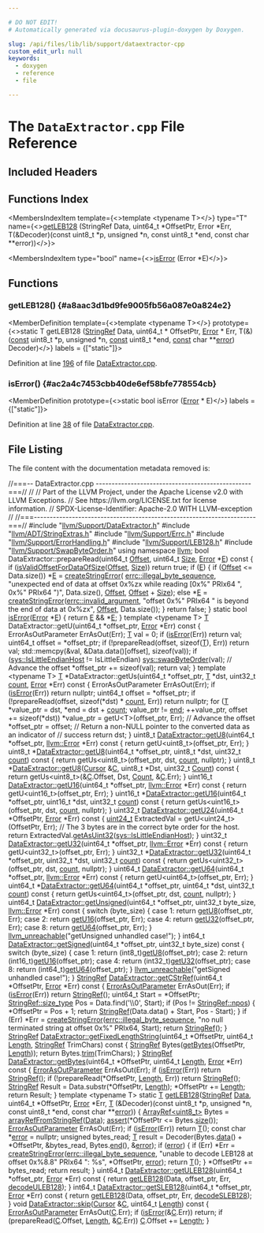 ```yaml
---

# DO NOT EDIT!
# Automatically generated via docusaurus-plugin-doxygen by Doxygen.

slug: /api/files/lib/lib/support/dataextractor-cpp
custom_edit_url: null
keywords:
  - doxygen
  - reference
  - file

---
```





# The `DataExtractor.cpp` File Reference

<DoxygenPage pluginConfig={pluginConfig}>



## Included Headers

<IncludesList>
<IncludesListItem
  filePath="llvm/Support/DataExtractor.h"
  permalink="/docs/api/files/include/include/llvm/include/llvm/support/dataextractor-h"
  isLocal="true" />
<IncludesListItem
  filePath="llvm/ADT/StringExtras.h"
  permalink="/docs/api/files/include/include/llvm/include/llvm/adt/stringextras-h"
  isLocal="true" />
<IncludesListItem
  filePath="llvm/Support/Errc.h"
  permalink="/docs/api/files/include/include/llvm/include/llvm/support/errc-h"
  isLocal="true" />
<IncludesListItem
  filePath="llvm/Support/ErrorHandling.h"
  permalink="/docs/api/files/include/include/llvm/include/llvm/support/errorhandling-h"
  isLocal="true" />
<IncludesListItem
  filePath="llvm/Support/LEB128.h"
  permalink="/docs/api/files/include/include/llvm/include/llvm/support/leb128-h"
  isLocal="true" />
<IncludesListItem
  filePath="llvm/Support/SwapByteOrder.h"
  permalink="/docs/api/files/include/include/llvm/include/llvm/support/swapbyteorder-h"
  isLocal="true" />
</IncludesList>

## Functions Index

<MembersIndex>

<MembersIndexItem
  template={<>template &lt;typename T&gt;</>}
  type="T"
  name={<><a href="#a8aac3d1bd9fe9005fb56a087e0a824e2">getLEB128</a> (StringRef Data, uint64&#95;t &#42;OffsetPtr, Error &#42;Err, T(&amp;Decoder)(const uint8&#95;t &#42;p, unsigned &#42;n, const uint8&#95;t &#42;end, const char &#42;&#42;error))</>}>
</MembersIndexItem>

<MembersIndexItem
  type="bool"
  name={<><a href="#ac2a4c7453cbb40de6ef58bfe778554cb">isError</a> (Error &#42;E)</>}>
</MembersIndexItem>

</MembersIndex>


<SectionDefinition>

## Functions

### getLEB128() {#a8aac3d1bd9fe9005fb56a087e0a824e2}

<MemberDefinition
  template={<>template &lt;typename T&gt;</>}
  prototype={<>static T getLEB128 (<a href="/docs/api/classes/llvm/stringref">StringRef</a> Data, uint64&#95;t &#42; OffsetPtr, <a href="/docs/api/classes/llvm/error">Error</a> &#42; Err, T(&amp;)(<a href="/docs/api/files/lib/lib/target/lib/target/aarch64/aarch64promoteconstant-cpp/#a90f8350fecae261c25be85d38b451bff">const</a> uint8&#95;t &#42;p, unsigned &#42;n, <a href="/docs/api/files/lib/lib/target/lib/target/aarch64/aarch64promoteconstant-cpp/#a90f8350fecae261c25be85d38b451bff">const</a> uint8&#95;t &#42;end, <a href="/docs/api/files/lib/lib/target/lib/target/aarch64/aarch64promoteconstant-cpp/#a90f8350fecae261c25be85d38b451bff">const</a> char &#42;&#42;<a href="/docs/api/files/lib/lib/debuginfo/lib/debuginfo/codeview/symbolrecordmapping-cpp/#a9cdf893c7d17e47fa1ed8bebf92a5da4">error</a>) Decoder)</>}
  labels = {["static"]}>

Definition at line <a href="#l00196">196</a> of file <a href="/docs/api/files/lib/lib/support/dataextractor-cpp">DataExtractor.cpp</a>.
</MemberDefinition>

### isError() {#ac2a4c7453cbb40de6ef58bfe778554cb}

<MemberDefinition
  prototype={<>static bool isError (<a href="/docs/api/classes/llvm/error">Error</a> &#42; E)</>}
  labels = {["static"]}>

Definition at line <a href="#l00038">38</a> of file <a href="/docs/api/files/lib/lib/support/dataextractor-cpp">DataExtractor.cpp</a>.
</MemberDefinition>

</SectionDefinition>

## File Listing

The file content with the documentation metadata removed is:

<ProgramListing>

<Link id="l00001" /><CodeLine lineNumber="1"><span class="doxyHighlightComment">//===-- DataExtractor.cpp -------------------------------------------------===//</span></CodeLine>
<Link id="l00002" /><CodeLine lineNumber="2"><span class="doxyHighlightComment">//</span></CodeLine>
<Link id="l00003" /><CodeLine lineNumber="3"><span class="doxyHighlightComment">// Part of the LLVM Project, under the Apache License v2.0 with LLVM Exceptions.</span></CodeLine>
<Link id="l00004" /><CodeLine lineNumber="4"><span class="doxyHighlightComment">// See https://llvm.org/LICENSE.txt for license information.</span></CodeLine>
<Link id="l00005" /><CodeLine lineNumber="5"><span class="doxyHighlightComment">// SPDX-License-Identifier: Apache-2.0 WITH LLVM-exception</span></CodeLine>
<Link id="l00006" /><CodeLine lineNumber="6"><span class="doxyHighlightComment">//</span></CodeLine>
<Link id="l00007" /><CodeLine lineNumber="7"><span class="doxyHighlightComment">//===----------------------------------------------------------------------===//</span></CodeLine>
<Link id="l00008" /><CodeLine lineNumber="8"></CodeLine>
<Link id="l00009" /><CodeLine lineNumber="9"><span class="doxyHighlightPreprocessor">#include &quot;<a href="/docs/api/files/include/include/llvm/include/llvm/support/dataextractor-h">llvm/Support/DataExtractor.h</a>&quot;</span></CodeLine>
<Link id="l00010" /><CodeLine lineNumber="10"><span class="doxyHighlightPreprocessor">#include &quot;<a href="/docs/api/files/include/include/llvm/include/llvm/adt/stringextras-h">llvm/ADT/StringExtras.h</a>&quot;</span></CodeLine>
<Link id="l00011" /><CodeLine lineNumber="11"><span class="doxyHighlightPreprocessor">#include &quot;<a href="/docs/api/files/include/include/llvm/include/llvm/support/errc-h">llvm/Support/Errc.h</a>&quot;</span></CodeLine>
<Link id="l00012" /><CodeLine lineNumber="12"><span class="doxyHighlightPreprocessor">#include &quot;<a href="/docs/api/files/include/include/llvm/include/llvm/support/errorhandling-h">llvm/Support/ErrorHandling.h</a>&quot;</span></CodeLine>
<Link id="l00013" /><CodeLine lineNumber="13"><span class="doxyHighlightPreprocessor">#include &quot;<a href="/docs/api/files/include/include/llvm/include/llvm/support/leb128-h">llvm/Support/LEB128.h</a>&quot;</span></CodeLine>
<Link id="l00014" /><CodeLine lineNumber="14"><span class="doxyHighlightPreprocessor">#include &quot;<a href="/docs/api/files/include/include/llvm/include/llvm/support/swapbyteorder-h">llvm/Support/SwapByteOrder.h</a>&quot;</span></CodeLine>
<Link id="l00015" /><CodeLine lineNumber="15"></CodeLine>
<Link id="l00016" /><CodeLine lineNumber="16"><span class="doxyHighlightKeyword">using namespace </span><span class="doxyHighlight"><a href="/docs/api/namespaces/llvm">llvm</a>;</span></CodeLine>
<Link id="l00017" /><CodeLine lineNumber="17"></CodeLine>
<Link id="l00018" /><CodeLine lineNumber="18"><span class="doxyHighlightKeywordType">bool</span><span class="doxyHighlight"> DataExtractor::prepareRead(uint64&#95;t <a href="/docs/api/namespaces/llvm/#a05f5b9a11bdcc5feba62899f95dcf878a3134224cba2545bc57954d3b072aebb4">Offset</a>, uint64&#95;t <a href="/docs/api/files/lib/lib/analysis/inlineorder-cpp/#a7ee6f0cb51c3b9056199e9a0001fe8c3a6f6cb72d544962fa333e2e34ce64f719">Size</a>,</span></CodeLine>
<Link id="l00019" /><CodeLine lineNumber="19"><span class="doxyHighlight">                                <a href="/docs/api/classes/llvm/error">Error</a> &#42;<a href="/docs/api/files/lib/lib/ir/builtingcs-cpp/#abb2b3a60ccc38a28239e19a1646e0c8a">E</a>)</span><span class="doxyHighlightKeyword"> const </span><span class="doxyHighlight">&#123;</span></CodeLine>
<Link id="l00020" /><CodeLine lineNumber="20"><span class="doxyHighlight">  </span><span class="doxyHighlightKeywordFlow">if</span><span class="doxyHighlight"> (<a href="/docs/api/classes/llvm/dataextractor/#ad7e3a2f9134fa59a38cc0a86acaaf351">isValidOffsetForDataOfSize</a>(<a href="/docs/api/namespaces/llvm/#a05f5b9a11bdcc5feba62899f95dcf878a3134224cba2545bc57954d3b072aebb4">Offset</a>, <a href="/docs/api/files/lib/lib/analysis/inlineorder-cpp/#a7ee6f0cb51c3b9056199e9a0001fe8c3a6f6cb72d544962fa333e2e34ce64f719">Size</a>))</span></CodeLine>
<Link id="l00021" /><CodeLine lineNumber="21"><span class="doxyHighlight">    </span><span class="doxyHighlightKeywordFlow">return</span><span class="doxyHighlight"> </span><span class="doxyHighlightKeyword">true</span><span class="doxyHighlight">;</span></CodeLine>
<Link id="l00022" /><CodeLine lineNumber="22"><span class="doxyHighlight">  </span><span class="doxyHighlightKeywordFlow">if</span><span class="doxyHighlight"> (<a href="/docs/api/files/lib/lib/ir/builtingcs-cpp/#abb2b3a60ccc38a28239e19a1646e0c8a">E</a>) &#123;</span></CodeLine>
<Link id="l00023" /><CodeLine lineNumber="23"><span class="doxyHighlight">    </span><span class="doxyHighlightKeywordFlow">if</span><span class="doxyHighlight"> (<a href="/docs/api/namespaces/llvm/#a05f5b9a11bdcc5feba62899f95dcf878a3134224cba2545bc57954d3b072aebb4">Offset</a> &lt;= Data.size())</span></CodeLine>
<Link id="l00024" /><CodeLine lineNumber="24"><span class="doxyHighlight">      &#42;<a href="/docs/api/files/lib/lib/ir/builtingcs-cpp/#abb2b3a60ccc38a28239e19a1646e0c8a">E</a> = <a href="/docs/api/namespaces/llvm/#a4d2fd926089a58d482fb67a362e11bad">createStringError</a>(</span></CodeLine>
<Link id="l00025" /><CodeLine lineNumber="25"><span class="doxyHighlight">          <a href="/docs/api/namespaces/llvm/#a59739a4f15fb2ec57a6b7fcfe938546ba53a9e57a679708b2d8ff0ccd8ec96b18">errc::illegal&#95;byte&#95;sequence</a>,</span></CodeLine>
<Link id="l00026" /><CodeLine lineNumber="26"><span class="doxyHighlight">          </span><span class="doxyHighlightStringLiteral">&quot;unexpected end of data at offset 0x%zx while reading &#91;0x%&quot;</span><span class="doxyHighlight"> PRIx64</span></CodeLine>
<Link id="l00027" /><CodeLine lineNumber="27"><span class="doxyHighlight">          </span><span class="doxyHighlightStringLiteral">&quot;, 0x%&quot;</span><span class="doxyHighlight"> PRIx64 </span><span class="doxyHighlightStringLiteral">&quot;)&quot;</span><span class="doxyHighlight">,</span></CodeLine>
<Link id="l00028" /><CodeLine lineNumber="28"><span class="doxyHighlight">          Data.size(), <a href="/docs/api/namespaces/llvm/#a05f5b9a11bdcc5feba62899f95dcf878a3134224cba2545bc57954d3b072aebb4">Offset</a>, <a href="/docs/api/namespaces/llvm/#a05f5b9a11bdcc5feba62899f95dcf878a3134224cba2545bc57954d3b072aebb4">Offset</a> + <a href="/docs/api/files/lib/lib/analysis/inlineorder-cpp/#a7ee6f0cb51c3b9056199e9a0001fe8c3a6f6cb72d544962fa333e2e34ce64f719">Size</a>);</span></CodeLine>
<Link id="l00029" /><CodeLine lineNumber="29"><span class="doxyHighlight">    </span><span class="doxyHighlightKeywordFlow">else</span></CodeLine>
<Link id="l00030" /><CodeLine lineNumber="30"><span class="doxyHighlight">      &#42;<a href="/docs/api/files/lib/lib/ir/builtingcs-cpp/#abb2b3a60ccc38a28239e19a1646e0c8a">E</a> = <a href="/docs/api/namespaces/llvm/#a4d2fd926089a58d482fb67a362e11bad">createStringError</a>(<a href="/docs/api/namespaces/llvm/#a59739a4f15fb2ec57a6b7fcfe938546bae55d43eabeefe5a8271b4a3c898bd18f">errc::invalid&#95;argument</a>,</span></CodeLine>
<Link id="l00031" /><CodeLine lineNumber="31"><span class="doxyHighlight">                             </span><span class="doxyHighlightStringLiteral">&quot;offset 0x%&quot;</span><span class="doxyHighlight"> PRIx64</span></CodeLine>
<Link id="l00032" /><CodeLine lineNumber="32"><span class="doxyHighlight">                             </span><span class="doxyHighlightStringLiteral">&quot; is beyond the end of data at 0x%zx&quot;</span><span class="doxyHighlight">,</span></CodeLine>
<Link id="l00033" /><CodeLine lineNumber="33"><span class="doxyHighlight">                             <a href="/docs/api/namespaces/llvm/#a05f5b9a11bdcc5feba62899f95dcf878a3134224cba2545bc57954d3b072aebb4">Offset</a>, Data.size());</span></CodeLine>
<Link id="l00034" /><CodeLine lineNumber="34"><span class="doxyHighlight">  &#125;</span></CodeLine>
<Link id="l00035" /><CodeLine lineNumber="35"><span class="doxyHighlight">  </span><span class="doxyHighlightKeywordFlow">return</span><span class="doxyHighlight"> </span><span class="doxyHighlightKeyword">false</span><span class="doxyHighlight">;</span></CodeLine>
<Link id="l00036" /><CodeLine lineNumber="36"><span class="doxyHighlight">&#125;</span></CodeLine>
<Link id="l00037" /><CodeLine lineNumber="37"></CodeLine>
<Link id="l00038" /><CodeLine lineNumber="38" lineLink="#ac2a4c7453cbb40de6ef58bfe778554cb"><span class="doxyHighlightKeyword">static</span><span class="doxyHighlight"> </span><span class="doxyHighlightKeywordType">bool</span><span class="doxyHighlight"> <a href="#ac2a4c7453cbb40de6ef58bfe778554cb">isError</a>(<a href="/docs/api/classes/llvm/error">Error</a> &#42;<a href="/docs/api/files/lib/lib/ir/builtingcs-cpp/#abb2b3a60ccc38a28239e19a1646e0c8a">E</a>) &#123; </span><span class="doxyHighlightKeywordFlow">return</span><span class="doxyHighlight"> <a href="/docs/api/files/lib/lib/ir/builtingcs-cpp/#abb2b3a60ccc38a28239e19a1646e0c8a">E</a> &amp;&amp; &#42;<a href="/docs/api/files/lib/lib/ir/builtingcs-cpp/#abb2b3a60ccc38a28239e19a1646e0c8a">E</a>; &#125;</span></CodeLine>
<Link id="l00039" /><CodeLine lineNumber="39"></CodeLine>
<Link id="l00040" /><CodeLine lineNumber="40"><span class="doxyHighlightKeyword">template</span><span class="doxyHighlight"> &lt;</span><span class="doxyHighlightKeyword">typename</span><span class="doxyHighlight"> T&gt;</span></CodeLine>
<Link id="l00041" /><CodeLine lineNumber="41"><span class="doxyHighlight"><a href="/docs/api/files/lib/lib/target/lib/target/mips/mips16isellowering-cpp/#a0acb682b8260ab1c60b918599864e2e5">T</a> DataExtractor::getU(uint64&#95;t &#42;offset&#95;ptr, <a href="/docs/api/classes/llvm/error">Error</a> &#42;Err)</span><span class="doxyHighlightKeyword"> const </span><span class="doxyHighlight">&#123;</span></CodeLine>
<Link id="l00042" /><CodeLine lineNumber="42"><span class="doxyHighlight">  ErrorAsOutParameter ErrAsOut(Err);</span></CodeLine>
<Link id="l00043" /><CodeLine lineNumber="43"><span class="doxyHighlight">  <a href="/docs/api/files/lib/lib/target/lib/target/mips/mips16isellowering-cpp/#a0acb682b8260ab1c60b918599864e2e5">T</a> val = 0;</span></CodeLine>
<Link id="l00044" /><CodeLine lineNumber="44"><span class="doxyHighlight">  </span><span class="doxyHighlightKeywordFlow">if</span><span class="doxyHighlight"> (<a href="#ac2a4c7453cbb40de6ef58bfe778554cb">isError</a>(Err))</span></CodeLine>
<Link id="l00045" /><CodeLine lineNumber="45"><span class="doxyHighlight">    </span><span class="doxyHighlightKeywordFlow">return</span><span class="doxyHighlight"> val;</span></CodeLine>
<Link id="l00046" /><CodeLine lineNumber="46"></CodeLine>
<Link id="l00047" /><CodeLine lineNumber="47"><span class="doxyHighlight">  uint64&#95;t offset = &#42;offset&#95;ptr;</span></CodeLine>
<Link id="l00048" /><CodeLine lineNumber="48"><span class="doxyHighlight">  </span><span class="doxyHighlightKeywordFlow">if</span><span class="doxyHighlight"> (!prepareRead(offset, </span><span class="doxyHighlightKeyword">sizeof</span><span class="doxyHighlight">(<a href="/docs/api/files/lib/lib/target/lib/target/mips/mips16isellowering-cpp/#a0acb682b8260ab1c60b918599864e2e5">T</a>), Err))</span></CodeLine>
<Link id="l00049" /><CodeLine lineNumber="49"><span class="doxyHighlight">    </span><span class="doxyHighlightKeywordFlow">return</span><span class="doxyHighlight"> val;</span></CodeLine>
<Link id="l00050" /><CodeLine lineNumber="50"><span class="doxyHighlight">  std::memcpy(&amp;val, &amp;Data.data()&#91;offset&#93;, </span><span class="doxyHighlightKeyword">sizeof</span><span class="doxyHighlight">(val));</span></CodeLine>
<Link id="l00051" /><CodeLine lineNumber="51"><span class="doxyHighlight">  </span><span class="doxyHighlightKeywordFlow">if</span><span class="doxyHighlight"> (<a href="/docs/api/namespaces/llvm/sys/#a4ee2015697caec796e59972aadc2f9e2">sys::IsLittleEndianHost</a> != IsLittleEndian)</span></CodeLine>
<Link id="l00052" /><CodeLine lineNumber="52"><span class="doxyHighlight">    <a href="/docs/api/namespaces/llvm/sys/#ad0e418047a3e04c4fd1fb83325b571ae">sys::swapByteOrder</a>(val);</span></CodeLine>
<Link id="l00053" /><CodeLine lineNumber="53"></CodeLine>
<Link id="l00054" /><CodeLine lineNumber="54"><span class="doxyHighlight">  </span><span class="doxyHighlightComment">// Advance the offset</span></CodeLine>
<Link id="l00055" /><CodeLine lineNumber="55"><span class="doxyHighlight">  &#42;offset&#95;ptr += </span><span class="doxyHighlightKeyword">sizeof</span><span class="doxyHighlight">(val);</span></CodeLine>
<Link id="l00056" /><CodeLine lineNumber="56"><span class="doxyHighlight">  </span><span class="doxyHighlightKeywordFlow">return</span><span class="doxyHighlight"> val;</span></CodeLine>
<Link id="l00057" /><CodeLine lineNumber="57"><span class="doxyHighlight">&#125;</span></CodeLine>
<Link id="l00058" /><CodeLine lineNumber="58"></CodeLine>
<Link id="l00059" /><CodeLine lineNumber="59"><span class="doxyHighlightKeyword">template</span><span class="doxyHighlight"> &lt;</span><span class="doxyHighlightKeyword">typename</span><span class="doxyHighlight"> T&gt;</span></CodeLine>
<Link id="l00060" /><CodeLine lineNumber="60"><span class="doxyHighlight"><a href="/docs/api/files/lib/lib/target/lib/target/mips/mips16isellowering-cpp/#a0acb682b8260ab1c60b918599864e2e5">T</a> &#42;DataExtractor::getUs(uint64&#95;t &#42;offset&#95;ptr, <a href="/docs/api/files/lib/lib/target/lib/target/mips/mips16isellowering-cpp/#a0acb682b8260ab1c60b918599864e2e5">T</a> &#42;dst, uint32&#95;t <a href="/docs/api/namespaces/llvm/#ab1772fd431decccb7926d484ea223db7">count</a>,</span></CodeLine>
<Link id="l00061" /><CodeLine lineNumber="61"><span class="doxyHighlight">                        <a href="/docs/api/classes/llvm/error">Error</a> &#42;Err)</span><span class="doxyHighlightKeyword"> const </span><span class="doxyHighlight">&#123;</span></CodeLine>
<Link id="l00062" /><CodeLine lineNumber="62"><span class="doxyHighlight">  ErrorAsOutParameter ErrAsOut(Err);</span></CodeLine>
<Link id="l00063" /><CodeLine lineNumber="63"><span class="doxyHighlight">  </span><span class="doxyHighlightKeywordFlow">if</span><span class="doxyHighlight"> (<a href="#ac2a4c7453cbb40de6ef58bfe778554cb">isError</a>(Err))</span></CodeLine>
<Link id="l00064" /><CodeLine lineNumber="64"><span class="doxyHighlight">    </span><span class="doxyHighlightKeywordFlow">return</span><span class="doxyHighlight"> </span><span class="doxyHighlightKeyword">nullptr</span><span class="doxyHighlight">;</span></CodeLine>
<Link id="l00065" /><CodeLine lineNumber="65"></CodeLine>
<Link id="l00066" /><CodeLine lineNumber="66"><span class="doxyHighlight">  uint64&#95;t offset = &#42;offset&#95;ptr;</span></CodeLine>
<Link id="l00067" /><CodeLine lineNumber="67"></CodeLine>
<Link id="l00068" /><CodeLine lineNumber="68"><span class="doxyHighlight">  </span><span class="doxyHighlightKeywordFlow">if</span><span class="doxyHighlight"> (!prepareRead(offset, </span><span class="doxyHighlightKeyword">sizeof</span><span class="doxyHighlight">(&#42;dst) &#42; <a href="/docs/api/namespaces/llvm/#ab1772fd431decccb7926d484ea223db7">count</a>, Err))</span></CodeLine>
<Link id="l00069" /><CodeLine lineNumber="69"><span class="doxyHighlight">    </span><span class="doxyHighlightKeywordFlow">return</span><span class="doxyHighlight"> </span><span class="doxyHighlightKeyword">nullptr</span><span class="doxyHighlight">;</span></CodeLine>
<Link id="l00070" /><CodeLine lineNumber="70"><span class="doxyHighlight">  </span><span class="doxyHighlightKeywordFlow">for</span><span class="doxyHighlight"> (<a href="/docs/api/files/lib/lib/target/lib/target/mips/mips16isellowering-cpp/#a0acb682b8260ab1c60b918599864e2e5">T</a> &#42;value&#95;ptr = dst, &#42;end = dst + <a href="/docs/api/namespaces/llvm/#ab1772fd431decccb7926d484ea223db7">count</a>; value&#95;ptr != <a href="/docs/api/namespaces/llvm/sandboxir/#a64ac61287490361f2183faf1d7639ee9">end</a>;</span></CodeLine>
<Link id="l00071" /><CodeLine lineNumber="71"><span class="doxyHighlight">       ++value&#95;ptr, offset += </span><span class="doxyHighlightKeyword">sizeof</span><span class="doxyHighlight">(&#42;dst))</span></CodeLine>
<Link id="l00072" /><CodeLine lineNumber="72"><span class="doxyHighlight">    &#42;value&#95;ptr = getU&lt;T&gt;(offset&#95;ptr, Err);</span></CodeLine>
<Link id="l00073" /><CodeLine lineNumber="73"><span class="doxyHighlight">  </span><span class="doxyHighlightComment">// Advance the offset</span></CodeLine>
<Link id="l00074" /><CodeLine lineNumber="74"><span class="doxyHighlight">  &#42;offset&#95;ptr = offset;</span></CodeLine>
<Link id="l00075" /><CodeLine lineNumber="75"><span class="doxyHighlight">  </span><span class="doxyHighlightComment">// Return a non-NULL pointer to the converted data as an indicator of</span></CodeLine>
<Link id="l00076" /><CodeLine lineNumber="76"><span class="doxyHighlight">  </span><span class="doxyHighlightComment">// success</span></CodeLine>
<Link id="l00077" /><CodeLine lineNumber="77"><span class="doxyHighlight">  </span><span class="doxyHighlightKeywordFlow">return</span><span class="doxyHighlight"> dst;</span></CodeLine>
<Link id="l00078" /><CodeLine lineNumber="78"><span class="doxyHighlight">&#125;</span></CodeLine>
<Link id="l00079" /><CodeLine lineNumber="79"></CodeLine>
<Link id="l00080" /><CodeLine lineNumber="80" lineLink="/docs/api/classes/llvm/dataextractor/#a45ee696c4102751e0194a0210c07dac0"><span class="doxyHighlight">uint8&#95;t <a href="/docs/api/classes/llvm/dataextractor/#a45ee696c4102751e0194a0210c07dac0">DataExtractor::getU8</a>(uint64&#95;t &#42;offset&#95;ptr, <a href="/docs/api/classes/llvm/error">llvm::Error</a> &#42;Err)</span><span class="doxyHighlightKeyword"> const </span><span class="doxyHighlight">&#123;</span></CodeLine>
<Link id="l00081" /><CodeLine lineNumber="81"><span class="doxyHighlight">  </span><span class="doxyHighlightKeywordFlow">return</span><span class="doxyHighlight"> getU&lt;uint8&#95;t&gt;(offset&#95;ptr, Err);</span></CodeLine>
<Link id="l00082" /><CodeLine lineNumber="82"><span class="doxyHighlight">&#125;</span></CodeLine>
<Link id="l00083" /><CodeLine lineNumber="83"></CodeLine>
<Link id="l00084" /><CodeLine lineNumber="84" lineLink="/docs/api/classes/llvm/dataextractor/#a99714e6728aec45a983ebaa1e3a759b4"><span class="doxyHighlight">uint8&#95;t &#42;<a href="/docs/api/classes/llvm/dataextractor/#a45ee696c4102751e0194a0210c07dac0">DataExtractor::getU8</a>(uint64&#95;t &#42;offset&#95;ptr, uint8&#95;t &#42;dst,</span></CodeLine>
<Link id="l00085" /><CodeLine lineNumber="85"><span class="doxyHighlight">                              uint32&#95;t <a href="/docs/api/namespaces/llvm/#ab1772fd431decccb7926d484ea223db7">count</a>)</span><span class="doxyHighlightKeyword"> const </span><span class="doxyHighlight">&#123;</span></CodeLine>
<Link id="l00086" /><CodeLine lineNumber="86"><span class="doxyHighlight">  </span><span class="doxyHighlightKeywordFlow">return</span><span class="doxyHighlight"> getUs&lt;uint8&#95;t&gt;(offset&#95;ptr, dst, <a href="/docs/api/namespaces/llvm/#ab1772fd431decccb7926d484ea223db7">count</a>, </span><span class="doxyHighlightKeyword">nullptr</span><span class="doxyHighlight">);</span></CodeLine>
<Link id="l00087" /><CodeLine lineNumber="87"><span class="doxyHighlight">&#125;</span></CodeLine>
<Link id="l00088" /><CodeLine lineNumber="88"></CodeLine>
<Link id="l00089" /><CodeLine lineNumber="89" lineLink="/docs/api/classes/llvm/dataextractor/#a410f6a91c0a8365d3be5010048789fa0"><span class="doxyHighlight">uint8&#95;t &#42;<a href="/docs/api/classes/llvm/dataextractor/#a45ee696c4102751e0194a0210c07dac0">DataExtractor::getU8</a>(<a href="/docs/api/classes/llvm/dataextractor/cursor">Cursor</a> &amp;<a href="/docs/api/namespaces/llvm/callingconv/#ac6aa1387c4375260e2468eb5a77fdb4cafd841a49aec1539bc88abc8ff9e170fb">C</a>, uint8&#95;t &#42;Dst, uint32&#95;t <a href="/docs/api/namespaces/llvm/#a845e08be4b0320d66901a66b0c0e9509">Count</a>)</span><span class="doxyHighlightKeyword"> const </span><span class="doxyHighlight">&#123;</span></CodeLine>
<Link id="l00090" /><CodeLine lineNumber="90"><span class="doxyHighlight">  </span><span class="doxyHighlightKeywordFlow">return</span><span class="doxyHighlight"> getUs&lt;uint8&#95;t&gt;(&amp;<a href="/docs/api/namespaces/llvm/callingconv/#ac6aa1387c4375260e2468eb5a77fdb4cafd841a49aec1539bc88abc8ff9e170fb">C</a>.Offset, Dst, <a href="/docs/api/namespaces/llvm/#a845e08be4b0320d66901a66b0c0e9509">Count</a>, &amp;<a href="/docs/api/namespaces/llvm/callingconv/#ac6aa1387c4375260e2468eb5a77fdb4cafd841a49aec1539bc88abc8ff9e170fb">C</a>.Err);</span></CodeLine>
<Link id="l00091" /><CodeLine lineNumber="91"><span class="doxyHighlight">&#125;</span></CodeLine>
<Link id="l00092" /><CodeLine lineNumber="92"></CodeLine>
<Link id="l00093" /><CodeLine lineNumber="93" lineLink="/docs/api/classes/llvm/dataextractor/#a98923ce73981e5171ef246bdcc6fde60"><span class="doxyHighlight">uint16&#95;t <a href="/docs/api/classes/llvm/dataextractor/#a98923ce73981e5171ef246bdcc6fde60">DataExtractor::getU16</a>(uint64&#95;t &#42;offset&#95;ptr, <a href="/docs/api/classes/llvm/error">llvm::Error</a> &#42;Err)</span><span class="doxyHighlightKeyword"> const </span><span class="doxyHighlight">&#123;</span></CodeLine>
<Link id="l00094" /><CodeLine lineNumber="94"><span class="doxyHighlight">  </span><span class="doxyHighlightKeywordFlow">return</span><span class="doxyHighlight"> getU&lt;uint16&#95;t&gt;(offset&#95;ptr, Err);</span></CodeLine>
<Link id="l00095" /><CodeLine lineNumber="95"><span class="doxyHighlight">&#125;</span></CodeLine>
<Link id="l00096" /><CodeLine lineNumber="96"></CodeLine>
<Link id="l00097" /><CodeLine lineNumber="97" lineLink="/docs/api/classes/llvm/dataextractor/#a968738e950c817a5c90ebdb5adeaff08"><span class="doxyHighlight">uint16&#95;t &#42;<a href="/docs/api/classes/llvm/dataextractor/#a98923ce73981e5171ef246bdcc6fde60">DataExtractor::getU16</a>(uint64&#95;t &#42;offset&#95;ptr, uint16&#95;t &#42;dst,</span></CodeLine>
<Link id="l00098" /><CodeLine lineNumber="98"><span class="doxyHighlight">                                uint32&#95;t <a href="/docs/api/namespaces/llvm/#ab1772fd431decccb7926d484ea223db7">count</a>)</span><span class="doxyHighlightKeyword"> const </span><span class="doxyHighlight">&#123;</span></CodeLine>
<Link id="l00099" /><CodeLine lineNumber="99"><span class="doxyHighlight">  </span><span class="doxyHighlightKeywordFlow">return</span><span class="doxyHighlight"> getUs&lt;uint16&#95;t&gt;(offset&#95;ptr, dst, <a href="/docs/api/namespaces/llvm/#ab1772fd431decccb7926d484ea223db7">count</a>, </span><span class="doxyHighlightKeyword">nullptr</span><span class="doxyHighlight">);</span></CodeLine>
<Link id="l00100" /><CodeLine lineNumber="100"><span class="doxyHighlight">&#125;</span></CodeLine>
<Link id="l00101" /><CodeLine lineNumber="101"></CodeLine>
<Link id="l00102" /><CodeLine lineNumber="102" lineLink="/docs/api/classes/llvm/dataextractor/#ae76306ed98218d7cb53f099c42c0dbef"><span class="doxyHighlight">uint32&#95;t <a href="/docs/api/classes/llvm/dataextractor/#ae76306ed98218d7cb53f099c42c0dbef">DataExtractor::getU24</a>(uint64&#95;t &#42;OffsetPtr, <a href="/docs/api/classes/llvm/error">Error</a> &#42;Err)</span><span class="doxyHighlightKeyword"> const </span><span class="doxyHighlight">&#123;</span></CodeLine>
<Link id="l00103" /><CodeLine lineNumber="103"><span class="doxyHighlight">  <a href="/docs/api/namespaces/llvm/#aae18bdf2b66609b29368e4c920ffe885">uint24&#95;t</a> ExtractedVal = getU&lt;uint24&#95;t&gt;(OffsetPtr, Err);</span></CodeLine>
<Link id="l00104" /><CodeLine lineNumber="104"><span class="doxyHighlight">  </span><span class="doxyHighlightComment">// The 3 bytes are in the correct byte order for the host.</span></CodeLine>
<Link id="l00105" /><CodeLine lineNumber="105"><span class="doxyHighlight">  </span><span class="doxyHighlightKeywordFlow">return</span><span class="doxyHighlight"> ExtractedVal.<a href="/docs/api/structs/llvm/uint24/#a9e086b877c8e942124d446e97860ac27">getAsUint32</a>(<a href="/docs/api/namespaces/llvm/sys/#a4ee2015697caec796e59972aadc2f9e2">sys::IsLittleEndianHost</a>);</span></CodeLine>
<Link id="l00106" /><CodeLine lineNumber="106"><span class="doxyHighlight">&#125;</span></CodeLine>
<Link id="l00107" /><CodeLine lineNumber="107"></CodeLine>
<Link id="l00108" /><CodeLine lineNumber="108" lineLink="/docs/api/classes/llvm/dataextractor/#a0eb55ea3f585f9c8a2619fe7250e56f4"><span class="doxyHighlight">uint32&#95;t <a href="/docs/api/classes/llvm/dataextractor/#a0eb55ea3f585f9c8a2619fe7250e56f4">DataExtractor::getU32</a>(uint64&#95;t &#42;offset&#95;ptr, <a href="/docs/api/classes/llvm/error">llvm::Error</a> &#42;Err)</span><span class="doxyHighlightKeyword"> const </span><span class="doxyHighlight">&#123;</span></CodeLine>
<Link id="l00109" /><CodeLine lineNumber="109"><span class="doxyHighlight">  </span><span class="doxyHighlightKeywordFlow">return</span><span class="doxyHighlight"> getU&lt;uint32&#95;t&gt;(offset&#95;ptr, Err);</span></CodeLine>
<Link id="l00110" /><CodeLine lineNumber="110"><span class="doxyHighlight">&#125;</span></CodeLine>
<Link id="l00111" /><CodeLine lineNumber="111"></CodeLine>
<Link id="l00112" /><CodeLine lineNumber="112" lineLink="/docs/api/classes/llvm/dataextractor/#a2b99b78638b6b9f381619b62b32afef3"><span class="doxyHighlight">uint32&#95;t &#42;<a href="/docs/api/classes/llvm/dataextractor/#a0eb55ea3f585f9c8a2619fe7250e56f4">DataExtractor::getU32</a>(uint64&#95;t &#42;offset&#95;ptr, uint32&#95;t &#42;dst,</span></CodeLine>
<Link id="l00113" /><CodeLine lineNumber="113"><span class="doxyHighlight">                                uint32&#95;t <a href="/docs/api/namespaces/llvm/#ab1772fd431decccb7926d484ea223db7">count</a>)</span><span class="doxyHighlightKeyword"> const </span><span class="doxyHighlight">&#123;</span></CodeLine>
<Link id="l00114" /><CodeLine lineNumber="114"><span class="doxyHighlight">  </span><span class="doxyHighlightKeywordFlow">return</span><span class="doxyHighlight"> getUs&lt;uint32&#95;t&gt;(offset&#95;ptr, dst, <a href="/docs/api/namespaces/llvm/#ab1772fd431decccb7926d484ea223db7">count</a>, </span><span class="doxyHighlightKeyword">nullptr</span><span class="doxyHighlight">);</span></CodeLine>
<Link id="l00115" /><CodeLine lineNumber="115"><span class="doxyHighlight">&#125;</span></CodeLine>
<Link id="l00116" /><CodeLine lineNumber="116"></CodeLine>
<Link id="l00117" /><CodeLine lineNumber="117" lineLink="/docs/api/classes/llvm/dataextractor/#ac7c91465e0d075f5fc1bdc895c8a5f07"><span class="doxyHighlight">uint64&#95;t <a href="/docs/api/classes/llvm/dataextractor/#ac7c91465e0d075f5fc1bdc895c8a5f07">DataExtractor::getU64</a>(uint64&#95;t &#42;offset&#95;ptr, <a href="/docs/api/classes/llvm/error">llvm::Error</a> &#42;Err)</span><span class="doxyHighlightKeyword"> const </span><span class="doxyHighlight">&#123;</span></CodeLine>
<Link id="l00118" /><CodeLine lineNumber="118"><span class="doxyHighlight">  </span><span class="doxyHighlightKeywordFlow">return</span><span class="doxyHighlight"> getU&lt;uint64&#95;t&gt;(offset&#95;ptr, Err);</span></CodeLine>
<Link id="l00119" /><CodeLine lineNumber="119"><span class="doxyHighlight">&#125;</span></CodeLine>
<Link id="l00120" /><CodeLine lineNumber="120"></CodeLine>
<Link id="l00121" /><CodeLine lineNumber="121" lineLink="/docs/api/classes/llvm/dataextractor/#aac8a77c19e55900e7e234db43a439dd7"><span class="doxyHighlight">uint64&#95;t &#42;<a href="/docs/api/classes/llvm/dataextractor/#ac7c91465e0d075f5fc1bdc895c8a5f07">DataExtractor::getU64</a>(uint64&#95;t &#42;offset&#95;ptr, uint64&#95;t &#42;dst,</span></CodeLine>
<Link id="l00122" /><CodeLine lineNumber="122"><span class="doxyHighlight">                                uint32&#95;t <a href="/docs/api/namespaces/llvm/#ab1772fd431decccb7926d484ea223db7">count</a>)</span><span class="doxyHighlightKeyword"> const </span><span class="doxyHighlight">&#123;</span></CodeLine>
<Link id="l00123" /><CodeLine lineNumber="123"><span class="doxyHighlight">  </span><span class="doxyHighlightKeywordFlow">return</span><span class="doxyHighlight"> getUs&lt;uint64&#95;t&gt;(offset&#95;ptr, dst, <a href="/docs/api/namespaces/llvm/#ab1772fd431decccb7926d484ea223db7">count</a>, </span><span class="doxyHighlightKeyword">nullptr</span><span class="doxyHighlight">);</span></CodeLine>
<Link id="l00124" /><CodeLine lineNumber="124"><span class="doxyHighlight">&#125;</span></CodeLine>
<Link id="l00125" /><CodeLine lineNumber="125"></CodeLine>
<Link id="l00126" /><CodeLine lineNumber="126" lineLink="/docs/api/classes/llvm/dataextractor/#a091e3b172c8f532c021b21c90fd3d461"><span class="doxyHighlight">uint64&#95;t <a href="/docs/api/classes/llvm/dataextractor/#a091e3b172c8f532c021b21c90fd3d461">DataExtractor::getUnsigned</a>(uint64&#95;t &#42;offset&#95;ptr, uint32&#95;t byte&#95;size,</span></CodeLine>
<Link id="l00127" /><CodeLine lineNumber="127"><span class="doxyHighlight">                                    <a href="/docs/api/classes/llvm/error">llvm::Error</a> &#42;Err)</span><span class="doxyHighlightKeyword"> const </span><span class="doxyHighlight">&#123;</span></CodeLine>
<Link id="l00128" /><CodeLine lineNumber="128"><span class="doxyHighlight">  </span><span class="doxyHighlightKeywordFlow">switch</span><span class="doxyHighlight"> (byte&#95;size) &#123;</span></CodeLine>
<Link id="l00129" /><CodeLine lineNumber="129"><span class="doxyHighlight">  </span><span class="doxyHighlightKeywordFlow">case</span><span class="doxyHighlight"> 1:</span></CodeLine>
<Link id="l00130" /><CodeLine lineNumber="130"><span class="doxyHighlight">    </span><span class="doxyHighlightKeywordFlow">return</span><span class="doxyHighlight"> <a href="/docs/api/classes/llvm/dataextractor/#a45ee696c4102751e0194a0210c07dac0">getU8</a>(offset&#95;ptr, Err);</span></CodeLine>
<Link id="l00131" /><CodeLine lineNumber="131"><span class="doxyHighlight">  </span><span class="doxyHighlightKeywordFlow">case</span><span class="doxyHighlight"> 2:</span></CodeLine>
<Link id="l00132" /><CodeLine lineNumber="132"><span class="doxyHighlight">    </span><span class="doxyHighlightKeywordFlow">return</span><span class="doxyHighlight"> <a href="/docs/api/classes/llvm/dataextractor/#a98923ce73981e5171ef246bdcc6fde60">getU16</a>(offset&#95;ptr, Err);</span></CodeLine>
<Link id="l00133" /><CodeLine lineNumber="133"><span class="doxyHighlight">  </span><span class="doxyHighlightKeywordFlow">case</span><span class="doxyHighlight"> 4:</span></CodeLine>
<Link id="l00134" /><CodeLine lineNumber="134"><span class="doxyHighlight">    </span><span class="doxyHighlightKeywordFlow">return</span><span class="doxyHighlight"> <a href="/docs/api/classes/llvm/dataextractor/#a0eb55ea3f585f9c8a2619fe7250e56f4">getU32</a>(offset&#95;ptr, Err);</span></CodeLine>
<Link id="l00135" /><CodeLine lineNumber="135"><span class="doxyHighlight">  </span><span class="doxyHighlightKeywordFlow">case</span><span class="doxyHighlight"> 8:</span></CodeLine>
<Link id="l00136" /><CodeLine lineNumber="136"><span class="doxyHighlight">    </span><span class="doxyHighlightKeywordFlow">return</span><span class="doxyHighlight"> <a href="/docs/api/classes/llvm/dataextractor/#ac7c91465e0d075f5fc1bdc895c8a5f07">getU64</a>(offset&#95;ptr, Err);</span></CodeLine>
<Link id="l00137" /><CodeLine lineNumber="137"><span class="doxyHighlight">  &#125;</span></CodeLine>
<Link id="l00138" /><CodeLine lineNumber="138"><span class="doxyHighlight">  <a href="/docs/api/files/include/include/llvm/include/llvm/support/errorhandling-h/#ace243f5c25697a1107cce46626b3dc94">llvm&#95;unreachable</a>(</span><span class="doxyHighlightStringLiteral">&quot;getUnsigned unhandled case!&quot;</span><span class="doxyHighlight">);</span></CodeLine>
<Link id="l00139" /><CodeLine lineNumber="139"><span class="doxyHighlight">&#125;</span></CodeLine>
<Link id="l00140" /><CodeLine lineNumber="140"></CodeLine>
<Link id="l00141" /><CodeLine lineNumber="141"><span class="doxyHighlight">int64&#95;t</span></CodeLine>
<Link id="l00142" /><CodeLine lineNumber="142" lineLink="/docs/api/classes/llvm/dataextractor/#a5cc53bb122d7af1e40b77867d080114d"><span class="doxyHighlight"><a href="/docs/api/classes/llvm/dataextractor/#a5cc53bb122d7af1e40b77867d080114d">DataExtractor::getSigned</a>(uint64&#95;t &#42;offset&#95;ptr, uint32&#95;t byte&#95;size)</span><span class="doxyHighlightKeyword"> const </span><span class="doxyHighlight">&#123;</span></CodeLine>
<Link id="l00143" /><CodeLine lineNumber="143"><span class="doxyHighlight">  </span><span class="doxyHighlightKeywordFlow">switch</span><span class="doxyHighlight"> (byte&#95;size) &#123;</span></CodeLine>
<Link id="l00144" /><CodeLine lineNumber="144"><span class="doxyHighlight">  </span><span class="doxyHighlightKeywordFlow">case</span><span class="doxyHighlight"> 1:</span></CodeLine>
<Link id="l00145" /><CodeLine lineNumber="145"><span class="doxyHighlight">    </span><span class="doxyHighlightKeywordFlow">return</span><span class="doxyHighlight"> (int8&#95;t)<a href="/docs/api/classes/llvm/dataextractor/#a45ee696c4102751e0194a0210c07dac0">getU8</a>(offset&#95;ptr);</span></CodeLine>
<Link id="l00146" /><CodeLine lineNumber="146"><span class="doxyHighlight">  </span><span class="doxyHighlightKeywordFlow">case</span><span class="doxyHighlight"> 2:</span></CodeLine>
<Link id="l00147" /><CodeLine lineNumber="147"><span class="doxyHighlight">    </span><span class="doxyHighlightKeywordFlow">return</span><span class="doxyHighlight"> (int16&#95;t)<a href="/docs/api/classes/llvm/dataextractor/#a98923ce73981e5171ef246bdcc6fde60">getU16</a>(offset&#95;ptr);</span></CodeLine>
<Link id="l00148" /><CodeLine lineNumber="148"><span class="doxyHighlight">  </span><span class="doxyHighlightKeywordFlow">case</span><span class="doxyHighlight"> 4:</span></CodeLine>
<Link id="l00149" /><CodeLine lineNumber="149"><span class="doxyHighlight">    </span><span class="doxyHighlightKeywordFlow">return</span><span class="doxyHighlight"> (int32&#95;t)<a href="/docs/api/classes/llvm/dataextractor/#a0eb55ea3f585f9c8a2619fe7250e56f4">getU32</a>(offset&#95;ptr);</span></CodeLine>
<Link id="l00150" /><CodeLine lineNumber="150"><span class="doxyHighlight">  </span><span class="doxyHighlightKeywordFlow">case</span><span class="doxyHighlight"> 8:</span></CodeLine>
<Link id="l00151" /><CodeLine lineNumber="151"><span class="doxyHighlight">    </span><span class="doxyHighlightKeywordFlow">return</span><span class="doxyHighlight"> (int64&#95;t)<a href="/docs/api/classes/llvm/dataextractor/#ac7c91465e0d075f5fc1bdc895c8a5f07">getU64</a>(offset&#95;ptr);</span></CodeLine>
<Link id="l00152" /><CodeLine lineNumber="152"><span class="doxyHighlight">  &#125;</span></CodeLine>
<Link id="l00153" /><CodeLine lineNumber="153"><span class="doxyHighlight">  <a href="/docs/api/files/include/include/llvm/include/llvm/support/errorhandling-h/#ace243f5c25697a1107cce46626b3dc94">llvm&#95;unreachable</a>(</span><span class="doxyHighlightStringLiteral">&quot;getSigned unhandled case!&quot;</span><span class="doxyHighlight">);</span></CodeLine>
<Link id="l00154" /><CodeLine lineNumber="154"><span class="doxyHighlight">&#125;</span></CodeLine>
<Link id="l00155" /><CodeLine lineNumber="155"></CodeLine>
<Link id="l00156" /><CodeLine lineNumber="156" lineLink="/docs/api/classes/llvm/dataextractor/#a3b587fe584a4e8b02c4ca0426be42918"><span class="doxyHighlight"><a href="/docs/api/classes/llvm/stringref">StringRef</a> <a href="/docs/api/classes/llvm/dataextractor/#a3b587fe584a4e8b02c4ca0426be42918">DataExtractor::getCStrRef</a>(uint64&#95;t &#42;OffsetPtr, <a href="/docs/api/classes/llvm/error">Error</a> &#42;Err)</span><span class="doxyHighlightKeyword"> const </span><span class="doxyHighlight">&#123;</span></CodeLine>
<Link id="l00157" /><CodeLine lineNumber="157"><span class="doxyHighlight">  <a href="/docs/api/classes/llvm/errorasoutparameter">ErrorAsOutParameter</a> ErrAsOut(Err);</span></CodeLine>
<Link id="l00158" /><CodeLine lineNumber="158"><span class="doxyHighlight">  </span><span class="doxyHighlightKeywordFlow">if</span><span class="doxyHighlight"> (<a href="#ac2a4c7453cbb40de6ef58bfe778554cb">isError</a>(Err))</span></CodeLine>
<Link id="l00159" /><CodeLine lineNumber="159"><span class="doxyHighlight">    </span><span class="doxyHighlightKeywordFlow">return</span><span class="doxyHighlight"> <a href="/docs/api/classes/llvm/stringref">StringRef</a>();</span></CodeLine>
<Link id="l00160" /><CodeLine lineNumber="160"></CodeLine>
<Link id="l00161" /><CodeLine lineNumber="161"><span class="doxyHighlight">  uint64&#95;t Start = &#42;OffsetPtr;</span></CodeLine>
<Link id="l00162" /><CodeLine lineNumber="162"><span class="doxyHighlight">  <a href="/docs/api/classes/llvm/stringref/#a54e59e2d53e5ee736ee060be7c457508">StringRef::size&#95;type</a> Pos = Data.find(</span><span class="doxyHighlightCharLiteral">&#39;\\0&#39;</span><span class="doxyHighlight">, Start);</span></CodeLine>
<Link id="l00163" /><CodeLine lineNumber="163"><span class="doxyHighlight">  </span><span class="doxyHighlightKeywordFlow">if</span><span class="doxyHighlight"> (Pos != <a href="/docs/api/classes/llvm/stringref/#ad0f54a163ac500b144590640c6f1eb6b">StringRef::npos</a>) &#123;</span></CodeLine>
<Link id="l00164" /><CodeLine lineNumber="164"><span class="doxyHighlight">    &#42;OffsetPtr = Pos + 1;</span></CodeLine>
<Link id="l00165" /><CodeLine lineNumber="165"><span class="doxyHighlight">    </span><span class="doxyHighlightKeywordFlow">return</span><span class="doxyHighlight"> <a href="/docs/api/classes/llvm/stringref">StringRef</a>(Data.data() + Start, Pos - Start);</span></CodeLine>
<Link id="l00166" /><CodeLine lineNumber="166"><span class="doxyHighlight">  &#125;</span></CodeLine>
<Link id="l00167" /><CodeLine lineNumber="167"><span class="doxyHighlight">  </span><span class="doxyHighlightKeywordFlow">if</span><span class="doxyHighlight"> (Err)</span></CodeLine>
<Link id="l00168" /><CodeLine lineNumber="168"><span class="doxyHighlight">    &#42;Err = <a href="/docs/api/namespaces/llvm/#a4d2fd926089a58d482fb67a362e11bad">createStringError</a>(<a href="/docs/api/namespaces/llvm/#a59739a4f15fb2ec57a6b7fcfe938546ba53a9e57a679708b2d8ff0ccd8ec96b18">errc::illegal&#95;byte&#95;sequence</a>,</span></CodeLine>
<Link id="l00169" /><CodeLine lineNumber="169"><span class="doxyHighlight">                             </span><span class="doxyHighlightStringLiteral">&quot;no null terminated string at offset 0x%&quot;</span><span class="doxyHighlight"> PRIx64,</span></CodeLine>
<Link id="l00170" /><CodeLine lineNumber="170"><span class="doxyHighlight">                             Start);</span></CodeLine>
<Link id="l00171" /><CodeLine lineNumber="171"><span class="doxyHighlight">  </span><span class="doxyHighlightKeywordFlow">return</span><span class="doxyHighlight"> <a href="/docs/api/classes/llvm/stringref">StringRef</a>();</span></CodeLine>
<Link id="l00172" /><CodeLine lineNumber="172"><span class="doxyHighlight">&#125;</span></CodeLine>
<Link id="l00173" /><CodeLine lineNumber="173"></CodeLine>
<Link id="l00174" /><CodeLine lineNumber="174" lineLink="/docs/api/classes/llvm/dataextractor/#a01226a387955cebb0a2a163395a8a527"><span class="doxyHighlight"><a href="/docs/api/classes/llvm/stringref">StringRef</a> <a href="/docs/api/classes/llvm/dataextractor/#a01226a387955cebb0a2a163395a8a527">DataExtractor::getFixedLengthString</a>(uint64&#95;t &#42;OffsetPtr,</span></CodeLine>
<Link id="l00175" /><CodeLine lineNumber="175"><span class="doxyHighlight">                                              uint64&#95;t <a href="/docs/api/namespaces/llvm/#a05f5b9a11bdcc5feba62899f95dcf878af6d9f1c7b49b7601fae6a545002a6763">Length</a>,</span></CodeLine>
<Link id="l00176" /><CodeLine lineNumber="176"><span class="doxyHighlight">                                              <a href="/docs/api/classes/llvm/stringref">StringRef</a> TrimChars)</span><span class="doxyHighlightKeyword"> const </span><span class="doxyHighlight">&#123;</span></CodeLine>
<Link id="l00177" /><CodeLine lineNumber="177"><span class="doxyHighlight">  <a href="/docs/api/classes/llvm/stringref">StringRef</a> Bytes(<a href="/docs/api/classes/llvm/dataextractor/#ade9e119455709c0d46a34464ebdbf179">getBytes</a>(OffsetPtr, <a href="/docs/api/namespaces/llvm/#a05f5b9a11bdcc5feba62899f95dcf878af6d9f1c7b49b7601fae6a545002a6763">Length</a>));</span></CodeLine>
<Link id="l00178" /><CodeLine lineNumber="178"><span class="doxyHighlight">  </span><span class="doxyHighlightKeywordFlow">return</span><span class="doxyHighlight"> Bytes.<a href="/docs/api/classes/llvm/stringref/#ab9990397f97b40d5d8564e000d00174a">trim</a>(TrimChars);</span></CodeLine>
<Link id="l00179" /><CodeLine lineNumber="179"><span class="doxyHighlight">&#125;</span></CodeLine>
<Link id="l00180" /><CodeLine lineNumber="180"></CodeLine>
<Link id="l00181" /><CodeLine lineNumber="181" lineLink="/docs/api/classes/llvm/dataextractor/#ade9e119455709c0d46a34464ebdbf179"><span class="doxyHighlight"><a href="/docs/api/classes/llvm/stringref">StringRef</a> <a href="/docs/api/classes/llvm/dataextractor/#ade9e119455709c0d46a34464ebdbf179">DataExtractor::getBytes</a>(uint64&#95;t &#42;OffsetPtr, uint64&#95;t <a href="/docs/api/namespaces/llvm/#a05f5b9a11bdcc5feba62899f95dcf878af6d9f1c7b49b7601fae6a545002a6763">Length</a>,</span></CodeLine>
<Link id="l00182" /><CodeLine lineNumber="182"><span class="doxyHighlight">                                  <a href="/docs/api/classes/llvm/error">Error</a> &#42;Err)</span><span class="doxyHighlightKeyword"> const </span><span class="doxyHighlight">&#123;</span></CodeLine>
<Link id="l00183" /><CodeLine lineNumber="183"><span class="doxyHighlight">  <a href="/docs/api/classes/llvm/errorasoutparameter">ErrorAsOutParameter</a> ErrAsOut(Err);</span></CodeLine>
<Link id="l00184" /><CodeLine lineNumber="184"><span class="doxyHighlight">  </span><span class="doxyHighlightKeywordFlow">if</span><span class="doxyHighlight"> (<a href="#ac2a4c7453cbb40de6ef58bfe778554cb">isError</a>(Err))</span></CodeLine>
<Link id="l00185" /><CodeLine lineNumber="185"><span class="doxyHighlight">    </span><span class="doxyHighlightKeywordFlow">return</span><span class="doxyHighlight"> <a href="/docs/api/classes/llvm/stringref">StringRef</a>();</span></CodeLine>
<Link id="l00186" /><CodeLine lineNumber="186"></CodeLine>
<Link id="l00187" /><CodeLine lineNumber="187"><span class="doxyHighlight">  </span><span class="doxyHighlightKeywordFlow">if</span><span class="doxyHighlight"> (!prepareRead(&#42;OffsetPtr, <a href="/docs/api/namespaces/llvm/#a05f5b9a11bdcc5feba62899f95dcf878af6d9f1c7b49b7601fae6a545002a6763">Length</a>, Err))</span></CodeLine>
<Link id="l00188" /><CodeLine lineNumber="188"><span class="doxyHighlight">    </span><span class="doxyHighlightKeywordFlow">return</span><span class="doxyHighlight"> <a href="/docs/api/classes/llvm/stringref">StringRef</a>();</span></CodeLine>
<Link id="l00189" /><CodeLine lineNumber="189"></CodeLine>
<Link id="l00190" /><CodeLine lineNumber="190"><span class="doxyHighlight">  <a href="/docs/api/classes/llvm/stringref">StringRef</a> Result = Data.substr(&#42;OffsetPtr, <a href="/docs/api/namespaces/llvm/#a05f5b9a11bdcc5feba62899f95dcf878af6d9f1c7b49b7601fae6a545002a6763">Length</a>);</span></CodeLine>
<Link id="l00191" /><CodeLine lineNumber="191"><span class="doxyHighlight">  &#42;OffsetPtr += <a href="/docs/api/namespaces/llvm/#a05f5b9a11bdcc5feba62899f95dcf878af6d9f1c7b49b7601fae6a545002a6763">Length</a>;</span></CodeLine>
<Link id="l00192" /><CodeLine lineNumber="192"><span class="doxyHighlight">  </span><span class="doxyHighlightKeywordFlow">return</span><span class="doxyHighlight"> Result;</span></CodeLine>
<Link id="l00193" /><CodeLine lineNumber="193"><span class="doxyHighlight">&#125;</span></CodeLine>
<Link id="l00194" /><CodeLine lineNumber="194"></CodeLine>
<Link id="l00195" /><CodeLine lineNumber="195"><span class="doxyHighlightKeyword">template</span><span class="doxyHighlight"> &lt;</span><span class="doxyHighlightKeyword">typename</span><span class="doxyHighlight"> T&gt;</span></CodeLine>
<Link id="l00196" /><CodeLine lineNumber="196" lineLink="#a8aac3d1bd9fe9005fb56a087e0a824e2"><span class="doxyHighlightKeyword">static</span><span class="doxyHighlight"> <a href="/docs/api/files/lib/lib/target/lib/target/mips/mips16isellowering-cpp/#a0acb682b8260ab1c60b918599864e2e5">T</a> <a href="#a8aac3d1bd9fe9005fb56a087e0a824e2">getLEB128</a>(<a href="/docs/api/classes/llvm/stringref">StringRef</a> <a href="/docs/api/namespaces/llvm/#aa20539e89704d20b98b97e9c3feac934">Data</a>, uint64&#95;t &#42;OffsetPtr, <a href="/docs/api/classes/llvm/error">Error</a> &#42;Err,</span></CodeLine>
<Link id="l00197" /><CodeLine lineNumber="197"><span class="doxyHighlight">                   <a href="/docs/api/files/lib/lib/target/lib/target/mips/mips16isellowering-cpp/#a0acb682b8260ab1c60b918599864e2e5">T</a> (&amp;Decoder)(</span><span class="doxyHighlightKeyword">const</span><span class="doxyHighlight"> uint8&#95;t &#42;p, </span><span class="doxyHighlightKeywordType">unsigned</span><span class="doxyHighlight"> &#42;n,</span></CodeLine>
<Link id="l00198" /><CodeLine lineNumber="198"><span class="doxyHighlight">                                </span><span class="doxyHighlightKeyword">const</span><span class="doxyHighlight"> uint8&#95;t &#42;end, </span><span class="doxyHighlightKeyword">const</span><span class="doxyHighlight"> </span><span class="doxyHighlightKeywordType">char</span><span class="doxyHighlight"> &#42;&#42;<a href="/docs/api/files/lib/lib/debuginfo/lib/debuginfo/codeview/symbolrecordmapping-cpp/#a9cdf893c7d17e47fa1ed8bebf92a5da4">error</a>)) &#123;</span></CodeLine>
<Link id="l00199" /><CodeLine lineNumber="199"><span class="doxyHighlight">  <a href="/docs/api/classes/llvm/arrayref">ArrayRef&lt;uint8&#95;t&gt;</a> Bytes = <a href="/docs/api/namespaces/llvm/#a1b144823e66f38f789fb4909c29b8bec">arrayRefFromStringRef</a>(<a href="/docs/api/namespaces/llvm/#aa20539e89704d20b98b97e9c3feac934">Data</a>);</span></CodeLine>
<Link id="l00200" /><CodeLine lineNumber="200"><span class="doxyHighlight">  <a href="/docs/api/files/lib/lib/target/lib/target/amdgpu/silowercontrolflow-cpp/#a4868c5d81c5ccc98c47aeab6244346a0">assert</a>(&#42;OffsetPtr &lt;= Bytes.<a href="/docs/api/classes/llvm/arrayref/#a85ffb6531d4cda988ea81f18d4e56fb7">size</a>());</span></CodeLine>
<Link id="l00201" /><CodeLine lineNumber="201"><span class="doxyHighlight">  <a href="/docs/api/classes/llvm/errorasoutparameter">ErrorAsOutParameter</a> ErrAsOut(Err);</span></CodeLine>
<Link id="l00202" /><CodeLine lineNumber="202"><span class="doxyHighlight">  </span><span class="doxyHighlightKeywordFlow">if</span><span class="doxyHighlight"> (<a href="#ac2a4c7453cbb40de6ef58bfe778554cb">isError</a>(Err))</span></CodeLine>
<Link id="l00203" /><CodeLine lineNumber="203"><span class="doxyHighlight">    </span><span class="doxyHighlightKeywordFlow">return</span><span class="doxyHighlight"> <a href="/docs/api/files/lib/lib/target/lib/target/mips/mips16isellowering-cpp/#a0acb682b8260ab1c60b918599864e2e5">T</a>();</span></CodeLine>
<Link id="l00204" /><CodeLine lineNumber="204"></CodeLine>
<Link id="l00205" /><CodeLine lineNumber="205"><span class="doxyHighlight">  </span><span class="doxyHighlightKeyword">const</span><span class="doxyHighlight"> </span><span class="doxyHighlightKeywordType">char</span><span class="doxyHighlight"> &#42;<a href="/docs/api/files/lib/lib/debuginfo/lib/debuginfo/codeview/symbolrecordmapping-cpp/#a9cdf893c7d17e47fa1ed8bebf92a5da4">error</a> = </span><span class="doxyHighlightKeyword">nullptr</span><span class="doxyHighlight">;</span></CodeLine>
<Link id="l00206" /><CodeLine lineNumber="206"><span class="doxyHighlight">  </span><span class="doxyHighlightKeywordType">unsigned</span><span class="doxyHighlight"> bytes&#95;read;</span></CodeLine>
<Link id="l00207" /><CodeLine lineNumber="207"><span class="doxyHighlight">  <a href="/docs/api/files/lib/lib/target/lib/target/mips/mips16isellowering-cpp/#a0acb682b8260ab1c60b918599864e2e5">T</a> result =</span></CodeLine>
<Link id="l00208" /><CodeLine lineNumber="208"><span class="doxyHighlight">      Decoder(Bytes.<a href="/docs/api/classes/llvm/arrayref/#adb9cab4abca6bf2855c882dcf79fb1cb">data</a>() + &#42;OffsetPtr, &amp;bytes&#95;read, Bytes.<a href="/docs/api/classes/llvm/arrayref/#a7ca5197533a9c1fb8a2bd30587fcec6b">end</a>(), &amp;<a href="/docs/api/files/lib/lib/debuginfo/lib/debuginfo/codeview/symbolrecordmapping-cpp/#a9cdf893c7d17e47fa1ed8bebf92a5da4">error</a>);</span></CodeLine>
<Link id="l00209" /><CodeLine lineNumber="209"><span class="doxyHighlight">  </span><span class="doxyHighlightKeywordFlow">if</span><span class="doxyHighlight"> (<a href="/docs/api/files/lib/lib/debuginfo/lib/debuginfo/codeview/symbolrecordmapping-cpp/#a9cdf893c7d17e47fa1ed8bebf92a5da4">error</a>) &#123;</span></CodeLine>
<Link id="l00210" /><CodeLine lineNumber="210"><span class="doxyHighlight">    </span><span class="doxyHighlightKeywordFlow">if</span><span class="doxyHighlight"> (Err)</span></CodeLine>
<Link id="l00211" /><CodeLine lineNumber="211"><span class="doxyHighlight">      &#42;Err = <a href="/docs/api/namespaces/llvm/#a4d2fd926089a58d482fb67a362e11bad">createStringError</a>(<a href="/docs/api/namespaces/llvm/#a59739a4f15fb2ec57a6b7fcfe938546ba53a9e57a679708b2d8ff0ccd8ec96b18">errc::illegal&#95;byte&#95;sequence</a>,</span></CodeLine>
<Link id="l00212" /><CodeLine lineNumber="212"><span class="doxyHighlight">                               </span><span class="doxyHighlightStringLiteral">&quot;unable to decode LEB128 at offset 0x%8.8&quot;</span><span class="doxyHighlight"> PRIx64</span></CodeLine>
<Link id="l00213" /><CodeLine lineNumber="213"><span class="doxyHighlight">                               </span><span class="doxyHighlightStringLiteral">&quot;: %s&quot;</span><span class="doxyHighlight">,</span></CodeLine>
<Link id="l00214" /><CodeLine lineNumber="214"><span class="doxyHighlight">                               &#42;OffsetPtr, <a href="/docs/api/files/lib/lib/debuginfo/lib/debuginfo/codeview/symbolrecordmapping-cpp/#a9cdf893c7d17e47fa1ed8bebf92a5da4">error</a>);</span></CodeLine>
<Link id="l00215" /><CodeLine lineNumber="215"><span class="doxyHighlight">    </span><span class="doxyHighlightKeywordFlow">return</span><span class="doxyHighlight"> <a href="/docs/api/files/lib/lib/target/lib/target/mips/mips16isellowering-cpp/#a0acb682b8260ab1c60b918599864e2e5">T</a>();</span></CodeLine>
<Link id="l00216" /><CodeLine lineNumber="216"><span class="doxyHighlight">  &#125;</span></CodeLine>
<Link id="l00217" /><CodeLine lineNumber="217"><span class="doxyHighlight">  &#42;OffsetPtr += bytes&#95;read;</span></CodeLine>
<Link id="l00218" /><CodeLine lineNumber="218"><span class="doxyHighlight">  </span><span class="doxyHighlightKeywordFlow">return</span><span class="doxyHighlight"> result;</span></CodeLine>
<Link id="l00219" /><CodeLine lineNumber="219"><span class="doxyHighlight">&#125;</span></CodeLine>
<Link id="l00220" /><CodeLine lineNumber="220"></CodeLine>
<Link id="l00221" /><CodeLine lineNumber="221" lineLink="/docs/api/classes/llvm/dataextractor/#a6f2f68613d44758a66e49320fb075a02"><span class="doxyHighlight">uint64&#95;t <a href="/docs/api/classes/llvm/dataextractor/#a6f2f68613d44758a66e49320fb075a02">DataExtractor::getULEB128</a>(uint64&#95;t &#42;offset&#95;ptr, <a href="/docs/api/classes/llvm/error">Error</a> &#42;Err)</span><span class="doxyHighlightKeyword"> const </span><span class="doxyHighlight">&#123;</span></CodeLine>
<Link id="l00222" /><CodeLine lineNumber="222"><span class="doxyHighlight">  </span><span class="doxyHighlightKeywordFlow">return</span><span class="doxyHighlight"> <a href="#a8aac3d1bd9fe9005fb56a087e0a824e2">getLEB128</a>(Data, offset&#95;ptr, Err, <a href="/docs/api/namespaces/llvm/#a3720bbfe79232f7792ab4b969dfbeed0">decodeULEB128</a>);</span></CodeLine>
<Link id="l00223" /><CodeLine lineNumber="223"><span class="doxyHighlight">&#125;</span></CodeLine>
<Link id="l00224" /><CodeLine lineNumber="224"></CodeLine>
<Link id="l00225" /><CodeLine lineNumber="225" lineLink="/docs/api/classes/llvm/dataextractor/#a88a902fb0c1d600e6b4fe880d770acdf"><span class="doxyHighlight">int64&#95;t <a href="/docs/api/classes/llvm/dataextractor/#a88a902fb0c1d600e6b4fe880d770acdf">DataExtractor::getSLEB128</a>(uint64&#95;t &#42;offset&#95;ptr, <a href="/docs/api/classes/llvm/error">Error</a> &#42;Err)</span><span class="doxyHighlightKeyword"> const </span><span class="doxyHighlight">&#123;</span></CodeLine>
<Link id="l00226" /><CodeLine lineNumber="226"><span class="doxyHighlight">  </span><span class="doxyHighlightKeywordFlow">return</span><span class="doxyHighlight"> <a href="#a8aac3d1bd9fe9005fb56a087e0a824e2">getLEB128</a>(Data, offset&#95;ptr, Err, <a href="/docs/api/namespaces/llvm/#a405b6cecd013148b4b443dd37854b4c4">decodeSLEB128</a>);</span></CodeLine>
<Link id="l00227" /><CodeLine lineNumber="227"><span class="doxyHighlight">&#125;</span></CodeLine>
<Link id="l00228" /><CodeLine lineNumber="228"></CodeLine>
<Link id="l00229" /><CodeLine lineNumber="229" lineLink="/docs/api/classes/llvm/dataextractor/#aa4c4043f99a1a5b283741ef4c7cf2464"><span class="doxyHighlightKeywordType">void</span><span class="doxyHighlight"> <a href="/docs/api/classes/llvm/dataextractor/#aa4c4043f99a1a5b283741ef4c7cf2464">DataExtractor::skip</a>(<a href="/docs/api/classes/llvm/dataextractor/cursor">Cursor</a> &amp;<a href="/docs/api/namespaces/llvm/callingconv/#ac6aa1387c4375260e2468eb5a77fdb4cafd841a49aec1539bc88abc8ff9e170fb">C</a>, uint64&#95;t <a href="/docs/api/namespaces/llvm/#a05f5b9a11bdcc5feba62899f95dcf878af6d9f1c7b49b7601fae6a545002a6763">Length</a>)</span><span class="doxyHighlightKeyword"> const </span><span class="doxyHighlight">&#123;</span></CodeLine>
<Link id="l00230" /><CodeLine lineNumber="230"><span class="doxyHighlight">  <a href="/docs/api/classes/llvm/errorasoutparameter">ErrorAsOutParameter</a> ErrAsOut(<a href="/docs/api/namespaces/llvm/callingconv/#ac6aa1387c4375260e2468eb5a77fdb4cafd841a49aec1539bc88abc8ff9e170fb">C</a>.Err);</span></CodeLine>
<Link id="l00231" /><CodeLine lineNumber="231"><span class="doxyHighlight">  </span><span class="doxyHighlightKeywordFlow">if</span><span class="doxyHighlight"> (<a href="#ac2a4c7453cbb40de6ef58bfe778554cb">isError</a>(&amp;<a href="/docs/api/namespaces/llvm/callingconv/#ac6aa1387c4375260e2468eb5a77fdb4cafd841a49aec1539bc88abc8ff9e170fb">C</a>.Err))</span></CodeLine>
<Link id="l00232" /><CodeLine lineNumber="232"><span class="doxyHighlight">    </span><span class="doxyHighlightKeywordFlow">return</span><span class="doxyHighlight">;</span></CodeLine>
<Link id="l00233" /><CodeLine lineNumber="233"></CodeLine>
<Link id="l00234" /><CodeLine lineNumber="234"><span class="doxyHighlight">  </span><span class="doxyHighlightKeywordFlow">if</span><span class="doxyHighlight"> (prepareRead(<a href="/docs/api/namespaces/llvm/callingconv/#ac6aa1387c4375260e2468eb5a77fdb4cafd841a49aec1539bc88abc8ff9e170fb">C</a>.Offset, <a href="/docs/api/namespaces/llvm/#a05f5b9a11bdcc5feba62899f95dcf878af6d9f1c7b49b7601fae6a545002a6763">Length</a>, &amp;<a href="/docs/api/namespaces/llvm/callingconv/#ac6aa1387c4375260e2468eb5a77fdb4cafd841a49aec1539bc88abc8ff9e170fb">C</a>.Err))</span></CodeLine>
<Link id="l00235" /><CodeLine lineNumber="235"><span class="doxyHighlight">    <a href="/docs/api/namespaces/llvm/callingconv/#ac6aa1387c4375260e2468eb5a77fdb4cafd841a49aec1539bc88abc8ff9e170fb">C</a>.Offset += <a href="/docs/api/namespaces/llvm/#a05f5b9a11bdcc5feba62899f95dcf878af6d9f1c7b49b7601fae6a545002a6763">Length</a>;</span></CodeLine>
<Link id="l00236" /><CodeLine lineNumber="236"><span class="doxyHighlight">&#125;</span></CodeLine>

</ProgramListing>


</DoxygenPage>
